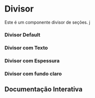 

<Meta of={Story} />

# Divisor

Este é um componente divisor de seções.
j
### Divisor Default

<Canvas of={Story.Default} />

### Divisor com Texto

<Canvas of={Story.DivisorWithProps} />

### Divisor com Espessura

<Canvas of={Story.ThicknessDivisor} />

### Divisor com fundo claro

<Canvas of={Story.DivisorDark} />

## Documentação Interativa

<Primary />
<Controls />
